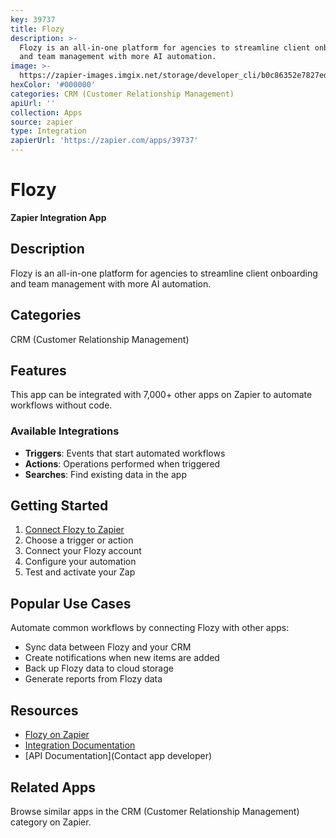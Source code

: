 ```yaml
---
key: 39737
title: Flozy
description: >-
  Flozy is an all-in-one platform for agencies to streamline client onboarding
  and team management with more AI automation.
image: >-
  https://zapier-images.imgix.net/storage/developer_cli/b0c86352e7827ede9387693eca74b724.png?auto=format%2Ccompress&ixlib=python-3.0.0&q=50
hexColor: '#000000'
categories: CRM (Customer Relationship Management)
apiUrl: ''
collection: Apps
source: zapier
type: Integration
zapierUrl: 'https://zapier.com/apps/39737'
---
```

# Flozy

**Zapier Integration App**

## Description

Flozy is an all-in-one platform for agencies to streamline client onboarding and team management with more AI automation.

## Categories

CRM (Customer Relationship Management)

## Features

This app can be integrated with 7,000+ other apps on Zapier to automate workflows without code.

### Available Integrations

- **Triggers**: Events that start automated workflows
- **Actions**: Operations performed when triggered
- **Searches**: Find existing data in the app

## Getting Started

1. [Connect Flozy to Zapier](https://zapier.com/apps/39737)
2. Choose a trigger or action
3. Connect your Flozy account
4. Configure your automation
5. Test and activate your Zap

## Popular Use Cases

Automate common workflows by connecting Flozy with other apps:

- Sync data between Flozy and your CRM
- Create notifications when new items are added
- Back up Flozy data to cloud storage
- Generate reports from Flozy data

## Resources

- [Flozy on Zapier](https://zapier.com/apps/39737)
- [Integration Documentation](https://zapier.com/apps/39737/integrations)
- [API Documentation](Contact app developer)

## Related Apps

Browse similar apps in the CRM (Customer Relationship Management) category on Zapier.
